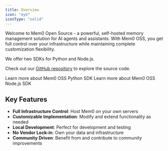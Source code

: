 ```yaml
---
title: Overview
icon: "eye"
iconType: "solid"
---
```


<Snippet file="async-memory-add.mdx" />

Welcome to Mem0 Open Source - a powerful, self-hosted memory management solution for AI agents and assistants. With Mem0 OSS, you get full control over your infrastructure while maintaining complete customization flexibility.

We offer two SDKs for Python and Node.js.

Check out our [GitHub repository](https://mem0.dev/gd) to explore the source code.

<CardGroup cols={2}>
<Card title="Python SDK Guide" icon="python" href="/open-source/python-quickstart">
  Learn more about Mem0 OSS Python SDK
</Card>
<Card title="Node.js SDK Guide" icon="node" href="/open-source/node-quickstart">
  Learn more about Mem0 OSS Node.js SDK
</Card>
</CardGroup>

## Key Features

- **Full Infrastructure Control**: Host Mem0 on your own servers
- **Customizable Implementation**: Modify and extend functionality as needed
- **Local Development**: Perfect for development and testing
- **No Vendor Lock-in**: Own your data and infrastructure
- **Community Driven**: Benefit from and contribute to community improvements
